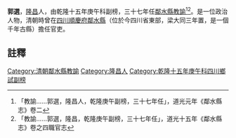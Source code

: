 {{明清人物信息框
| 姓名 =郭選
| 最高職務 = [[四川|四川]][[鄰水縣|鄰水縣]][[教諭|教諭]]
| 國家 = 大清
| 籍貫 = [[隆昌|隆昌]]
| 字號 =
| 出生日期 = ？年？月？日
| 逝世日期 = ？年？月？日
| 墓葬 = 
| 配偶 =  
| 親屬 = 曾祖、祖、父，母
| 出身 =乾隆十五年庚午科副榜 
| 著作 =  
*
}}
'''郭選'''{{BD|？年||？年||}}，[[隆昌|隆昌]]人，由乾隆十五年庚午科副榜，三十七年任[[鄰水縣|鄰水縣]][[教諭|教諭]]<ref>「教諭……郭選，隆昌人，乾隆庚午副榜，三十七年任」，道光元年《鄰水縣志》卷二</ref><ref>「教諭……郭選，隆昌，乾隆庚午副榜，三十七年任」，道光十五年《鄰水縣志》卷之四職官志</ref>。是一位政治人物，清朝時曾在[[四川|四川]][[順慶府|順慶府]][[鄰水縣|鄰水縣]]（位於今四川省東部，梁大同三年置，是一個千年古縣）擔任官吏。
==註釋==
{{reflist}}
{{清朝人物小作品}}
[[Category:清朝鄰水縣教諭|Category:清朝鄰水縣教諭]]
[[Category:隆昌人|Category:隆昌人]]
[[Category:乾隆十五年庚午科四川鄉試副榜|Category:乾隆十五年庚午科四川鄉試副榜]]